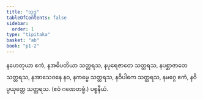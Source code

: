 ```yaml
---
title: "သုဒ္ဓ"
tableOfContents: false
sidebar:
  order: 1
type: "tipitaka"
basket: "ab"
book: "p1-2"
---
```



<DynamicBreadcrumb />

<Division number="24" book="p1-2" e="ch" v="37" p="391">

<Paragraph number="2490" book="p1-2">
နဟေတုယာ ဧကံ, နအဓိပတိယာ သတ္တရသ, နပုရေဇာတေ သတ္တရသ, နပစ္ဆာဇာတေ သတ္တရသ, နအာသေဝနေ နဝ, နကမ္မေ သတ္တရသ, နဝိပါကေ သတ္တရသ, နမဂ္ဂေ ဧကံ, နဝိပ္ပယုတ္တေ သတ္တရသ. (ဧဝံ ဂဏေတဗ္ဗံ.)

</Paragraph>
</Division>

<Paragraph number="2491" type="center" book="p1-2">
ပစ္စနီယံ.
</Paragraph>
